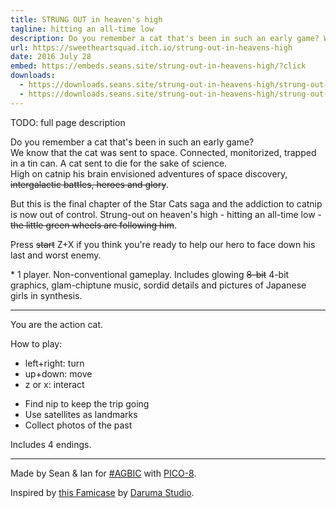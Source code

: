 ```yaml
---
title: STRUNG OUT in heaven's high
tagline: hitting an all-time low
description: Do you remember a cat that's been in such an early game? We know that the cat was sent to space. Connected, monitorized, trapped in a tin can. A cat sent to die for the sake of science. High on catnip his brain envisioned adventures of space discovery, <strike>intergalactic battles, heroes and glory</strike>. But this is the final chapter of the Star Cats saga and the addiction to catnip is now out of control. Strung-out on heaven's high - hitting an all-time low - <strike>the little green wheels are following him</strike>.
url: https://sweetheartsquad.itch.io/strung-out-in-heavens-high
date: 2016 July 28
embed: https://embeds.seans.site/strung-out-in-heavens-high/?click
downloads:
  - https://downloads.seans.site/strung-out-in-heavens-high/strung-out-in-heavens-high-web.zip
  - https://downloads.seans.site/strung-out-in-heavens-high/strung-out-in-heavens-high-p8.zip
---
```


TODO: full page description



<p>
	Do you remember a cat that's been in such an early game?<br>
	We know that the cat was sent to space. Connected, monitorized, trapped in a tin can. A cat sent to die for the sake of science.<br>
	High on catnip his brain envisioned adventures of space discovery, <del>intergalactic battles, heroes and glory</del>.
</p>
<p>
	But this is the final chapter of the Star Cats saga and the addiction to catnip is now out of control. Strung-out on heaven's high - hitting an all-time low - <del>the little green wheels are following him</del>.
</p>
<p>
	Press <del>start</del> Z+X if you think you're ready to help our hero to face down his last and worst enemy.
</p>
<p>
	* 1 player. Non-conventional gameplay. Includes glowing <del>8-bit</del> 4-bit graphics, glam-chiptune music, sordid details and pictures of Japanese girls in synthesis.
</p>

---

<p>
	You are the action cat.
</p>
<p>
	How to play:
</p>
<ul>
	<li>left+right: turn</li>
	<li>up+down: move</li>
	<li>z or x: interact</li>
</ul>
<ul>
	<li>Find nip to keep the trip going</li>
	<li>Use satellites as landmarks</li>
	<li>Collect photos of the past</li>
</ul>
<p>	Includes 4 endings.</p>

---

<p>
	Made by Sean &amp; Ian for <a href="https://itch.io/jam/a-game-by-its-cover-2016" target="_blank">#AGBIC</a> with <a href="http://www.lexaloffle.com/pico-8.php" target="_blank" rel="nofollow noopener" referrerpolicy="origin">PICO-8</a>.
</p>
<p>
	Inspired by <a href="http://famicase.com/16/softs/78.html" target="_blank" rel="nofollow noopener" referrerpolicy="origin">this Famicase</a> by <a href="http://www.daruma.cat/" target="_blank" rel="nofollow noopener" referrerpolicy="origin">Daruma Studio</a>.
</p>
